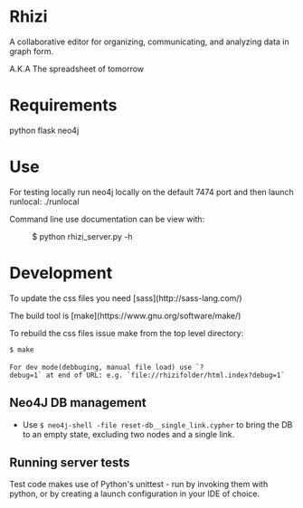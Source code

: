= Rhizi =

A collaborative editor for organizing, communicating, and analyzing data in graph form.

A.K.A The spreadsheet of tomorrow

= Requirements =
python
flask
neo4j

= Use =

For testing locally run neo4j locally on the default 7474 port and then launch runlocal:
./runlocal

Command line use documentation can be view with:
:$ python rhizi_server.py -h

= Development =

To update the css files you need [sass](http://sass-lang.com/)

The build tool is [make](https://www.gnu.org/software/make/)

To rebuild the css files issue make from the top level directory:

 $ make
 
 For dev mode(debbuging, manual file load) use `?debug=1` at end of URL: e.g. `file://rhizifolder/html.index?debug=1`

== Neo4J DB management ==

* Use <code>$ neo4j-shell -file reset-db__single_link.cypher</code> to bring the DB to an empty state, excluding two nodes and a single link.

== Running server tests ==

Test code makes use of Python's unittest - run by invoking them with python,
or by creating a launch configuration in your IDE of choice.

